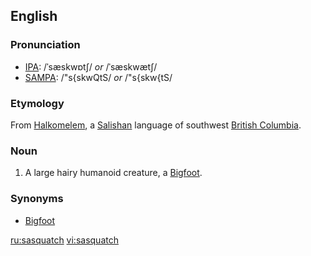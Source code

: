 {{wikipedia}}
==English==

===Pronunciation===
*[[IPA]]: /ˈsæskwɒtʃ/ ''or'' /ˈsæskwætʃ/
*[[SAMPA]]: /"s{skwQtS/ ''or'' /"s{skw{tS/

===Etymology===
From [[Halkomelem]], a [[Salishan]] language of southwest [[British Columbia]].

===Noun===
{{en-noun|es}}

# {{cryptozoology}} A large hairy humanoid creature, a [[Bigfoot]].

===Synonyms===
*[[Bigfoot]]

[[ru:sasquatch]]
[[vi:sasquatch]]
